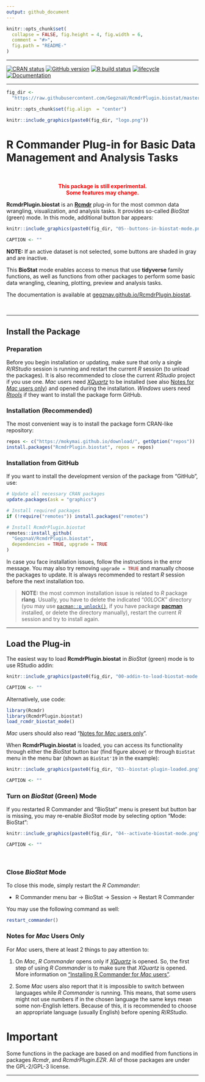 ```yaml
---
output: github_document
---
```


<!-- README.md is generated from README.Rmd. Please edit that file -->
 
```r
knitr::opts_chunk$set(
  collapse = FALSE, fig.height = 4, fig.width = 6,
  comment = "#>",
  fig.path = "README-"
)
```

***

<!-- badges: start -->
[![CRAN status](https://www.r-pkg.org/badges/version/RcmdrPlugin.biostat)](https://cran.r-project.org/package=RcmdrPlugin.biostat)
[![GitHub version](https://img.shields.io/badge/GitHub-v`r packageVersion("RcmdrPlugin.biostat")`-brightgreen.svg)](https://github.com/GegznaV/RcmdrPlugin.biostat)
[![R build status](https://github.com/GegznaV/RcmdrPlugin.BioStat/workflows/R-CMD-check/badge.svg)](https://github.com/GegznaV/RcmdrPlugin.BioStat/actions)
[![lifecycle](https://img.shields.io/badge/lifecycle-experimental-orange.svg)](https://www.tidyverse.org/lifecycle/#experimental)
[![Documentation](https://img.shields.io/badge/Documentation-`r gsub('-', '--', Sys.Date())`-yellowgreen.svg)]()
<!-- badges: end -->

***

```r
fig_dir <-
  "https://raw.githubusercontent.com/GegznaV/RcmdrPlugin.biostat/master/inst/etc/fig/"

knitr::opts_chunk$set(fig.align  = "center")
```

```r
knitr::include_graphics(paste0(fig_dir, "logo.png"))
``` 
 


<!-- 
An *R Commander* Plugin for Basic (Bio)Statistical Routines  
-->

R Commander Plug-in for Basic Data Management and Analysis Tasks {#intro}
==============================================================================


<br>
<center><font color = "red"><b>

This package is still experimental.<br>
Some features may change.

</b></font></center>



**RcmdrPlugin.biostat** is an [**Rcmdr**](https://CRAN.R-project.org/package=Rcmdr) plug-in for the most common data wrangling, visualization, and analysis tasks. 
It provides so-called *BioStat* (green) mode.
In this mode, additional button bar appears:

```r
knitr::include_graphics(paste0(fig_dir, "05--buttons-in-biostat-mode.png"))

CAPTION <- ""
```

**NOTE:** If an active dataset is not selected, some buttons are shaded in gray and are inactive.


This **BioStat** mode enables access to menus that use **tidyverse** family functions, as well as functions from other packages to perform some basic data wrangling, cleaning, plotting, preview and analysis tasks.


The documentation is available at [gegznav.github.io/RcmdrPlugin.biostat](https://gegznav.github.io/RcmdrPlugin.biostat){target="_blank"}.

<br>


***

## Install the Package {#install-the-package}

### Preparation

Before you begin installation or updating, make sure that only a single *R*/*RStudio* session is running and restart the current *R* session (to unload the packages).
It is also recommended to close the current *RStudio* project if you use one.
*Mac* users need [*XQuartz*](http://www.xquartz.org/){target="_blank"} to be installed (see also [Notes for *Mac* users only](#notes-for-mac-users-only)) and opened during the installation.
*Windows* users need [*Rtools*](https://cloud.r-project.org/bin/windows/Rtools/){target="_blank"} if they want to install the package form GitHub.


### Installation (Recommended)

The most convenient way is to install the package form CRAN-like repository:

```r
repos <- c("https://mokymai.github.io/download/", getOption("repos"))
install.packages("RcmdrPlugin.biostat", repos = repos)
```


### Installation from GitHub

If you want to install the development version of the package from “GitHub”, use:

```r
# Update all necessary CRAN packages
update.packages(ask = "graphics")

# Install required packages
if (!require("remotes")) install.packages("remotes")

# Install RcmdrPlugin.biostat
remotes::install_github(
  "GegznaV/RcmdrPlugin.biostat",
  dependencies = TRUE, upgrade = TRUE
)
```

In case you face installation issues, follow the instructions in the error message.
You may also try removing `upgrade = TRUE`{.r} and manually choose the packages to update.
It is always recommended to restart *R* session before the next installation too.


> **NOTE:** the most common installation issue is related to *R* package **rlang**.
Usually, you have to delete the indicated "*00LOCK*" directory (you may use [`pacman::p_unlock()`{.r}](https://trinker.github.io/pacman/p_unlock.html){target="_blank"}, if you have package [**pacman**](https://trinker.github.io/pacman){target="_blank"} installed, or delete the directory manually), restart the current *R* session and try to install again.



***

## Load the Plug-in {#load}

The easiest way to load **RcmdrPlugin.biostat** in *BioStat* (green) mode is to use RStudio addin:

```r
knitr::include_graphics(paste0(fig_dir, "00-addin-to-load-biostat-mode.png"))

CAPTION <- ""
```

Alternatively, use code:

```r
library(Rcmdr)
library(RcmdrPlugin.biostat)
load_rcmdr_biostat_mode()
```

*Mac* users should also read "[Notes for *Mac* users only](#notes-for-mac-users-only)".




<!-- Package **RcmdrPlugin.biostat** can be loaded programmatically or by using menus: -->


<!-- a) *Option 1.* Run code: -->

<!--     ```{r eval=FALSE} -->
<!--     library(RcmdrPlugin.biostat) -->
<!--     load_rcmdr_biostat_mode() -->
<!--     ``` -->


<!-- b) *Option 2.* Run code: -->

<!--     ```{r eval=FALSE} -->
<!--     options(Rcmdr = list(plugins = "RcmdrPlugin.biostat", console.output = FALSE)) -->
<!--     library(Rcmdr) -->
<!--     set_biostat_mode() -->
<!--     ``` -->

<!-- c) *Option 3:* use *RStudio* and *R Commander* menus (see sections "[Load by using menus](#load-by-using-menus)" and "[Turn on *BioStat* (green) mode](#turn-on-biostat-green-mode)"). -->

<!-- <br> -->

<!-- *Mac* users should also read "[Notes for *Mac* users only](#notes-for-mac-users-only)". -->

<!-- **Next**, for some of the options above, the *BioStat* mode should be turned on by using commander (see section "[Turn on *BioStat* (green) mode](#turn-on-biostat-green-mode)"). -->


<!-- ### Load by using menus {#load-by-menu} -->

<!-- 1. Load package **Rcmdr** by either selecting **Rcmdr** in *RStudio* „Packages“ menu: -->

<!--     ```{r, echo=FALSE, fig.cap=CAPTION} -->
<!--     knitr::include_graphics(paste0(fig_dir, "01--load-rcmdr-in-rs.png"))  -->

<!--     CAPTION = "" # Figure caption/description. -->
<!--     ``` -->

<!--     Or by using *R* code:  -->
<!--     ```{r eval=FALSE} -->
<!--     library(Rcmdr) -->
<!--     ``` -->
<!--     Wait until *R Commander* window opens. -->
<!--     <br> -->

<!-- 2. Then load the plug-in (as well as the other necessary plug-ins) through  -->
<!-- `Tools` → `Load Rcmdr plug-in(s)...` in the *R Commander* menu bar. -->

<!--     ```{r, echo=FALSE, fig.cap=CAPTION} -->
<!--     knitr::include_graphics(paste0(fig_dir, "02--load-plugin--biostat.png"))  -->

<!--     CAPTION = "" # Figure caption/description. -->
<!--     ``` -->

<!--     If you need more than one plug-in to be loaded, hold <kbd>Ctrl</kbd> key while selecting the plug-ins. -->
<!-- To load the plug-ins, *R Commander* must restart. -->

<!-- > **NOTE:** be aware that some plug-ins are incompatible one to the other and  -->
<!--         some combinations of plug-ins may break *R Commander*  -->
<!--         (e.g., "RcmdrPlugin.EZR" and "RcmdrPlugin.EZR.as.menu"). -->
<!--         In this kind of situations, you should restart *R* session and try the  -->
<!--         other combinations of plugins. -->


<!-- > **NOTE:** if "RcmdrPlugin.biostat" is not between the options of Plugins, it  -->
<!--         means that the plugin is already chosen but not included in the menus of  -->
<!--         *R Commander*. This means that you should restart the *R Commander* by  -->
<!--         using function `restart_commander()`{.r}. -->

<!-- <br> -->


When **RcmdrPlugin.biostat** is loaded, you can access its functionality through either the *BioStat* button bar (find figure above) or through `BioStat` menu in the menu bar (shown as `BioStat'19` in the example):

```r
knitr::include_graphics(paste0(fig_dir, "03--biostat-plugin-loaded.png"))

CAPTION <- ""
```



### Turn on *BioStat* (Green) Mode {#turn-on-biostat-mode}

If you restarted R Commander and "BioStat" menu is present but button bar is missing, you may re-enable *BioStat* mode by selecting option "Mode: BioStat":

```r
knitr::include_graphics(paste0(fig_dir, "04--activate-biostat-mode.png"))

CAPTION <- ""
```

<br>


### Close *BioStat* Mode {#close-biostat-mode}

To close this mode, simply restart the *R Commander*: 

* R Commander menu bar → BioStat → Session → Restart R Commander

You may use the following command as well:

```r
restart_commander()
```


### Notes for *Mac* Users Only {#notes-for-mac-users-only}

For *Mac* users, there at least 2 things to pay attention to:

1) On *Mac*, *R Commander* opens only if [*XQuartz*](http://www.xquartz.org/){target="_blank"} is opened.
So, the first step of using *R Commander* is to make sure that *XQuartz* is opened.
More information on ["Installing R Commander for *Mac* users"](https://murraystate.instructure.com/courses/1252125/pages/installing-r-commander-on-your-mac){target="_blank"}.

2) Some *Mac* users also report that it is impossible to switch between languages while *R Commander* is running.
This means, that some users might not use numbers if in the chosen language the same keys mean some non-English letters. 
Because of this, it is recommended to choose an appropriate language (usually English) before opening *R*/*RStudio*.


<!-- *** -->


<!-- # Other Useful Packages {#related-packages} -->

<!-- Other useful **Rcmdr** plug-ins: -->

<!-- a. **RcmdrPlugin.EZR.as.menu** -- an *R Commander* plugin for the most common statistical analyses (functionality is the same as in **RcmdrPlugin.EZR**, except that **RcmdrPlugin.EZR.as.menu** creates a separate "EZR" menu in a menu bar and does not reorganize the original **Rcmdr** menus in the menu bar); -->
<!-- b. **RcmdrPlugin.KMggplot2** -- an *R Commander* plugin for **ggplot2** graphics. -->


<!-- To install these packages, use the following code: -->


<!-- ```{r Install other packages, eval=FALSE} -->
<!-- # RcmdrPlugin.EZR.as.menu -->
<!-- remotes::install_github("GegznaV/RcmdrPlugin.EZR", ref = "ezr_as_menu") -->

<!-- # RcmdrPlugin.KMggplot2 -->
<!-- install.packages("RcmdrPlugin.KMggplot2") -->
<!-- ``` -->

<!-- After the packages are installed, you can load them programmatically: -->

<!-- ```{r eval=FALSE} -->
<!-- options(Rcmdr = list( -->
<!--   plugins = c( -->
<!--     "RcmdrPlugin.KMggplot2", -->
<!--     "RcmdrPlugin.EZR.as.menu", -->
<!--     "RcmdrPlugin.biostat", -->
<!--     NULL -->
<!--   ), -->
<!--   console.output = FALSE -->
<!-- )) -->

<!-- library(Rcmdr) -->
<!-- ``` -->

<!-- If package **Rcmdr** is loaded **and R Commander window is closed**, instead of ~~`library(Rcmdr)`~~, use this code **exactly once**: -->

<!-- ```{r eval=FALSE} -->
<!-- Commander() -->
<!-- ``` -->


# Important

Some functions in the package are based on and modified from functions in packages *Rcmdr*, and *RcmdrPlugin.EZR*.
All of those packages are under the GPL-2/GPL-3 license.



***

<!-- # Previous versions of **RcmdrPlugin.biostat** {#previous-versions-of-rcmdrpluginbiostat} -->

<!-- If you need a previous version of **RcmdrPlugin.biostat**, you can install them from `GitHub`: -->

<!-- - BioStat'19 (Autumn 2019): -->
<!--     ```{r Install BioStat-19r, eval=FALSE} -->
<!--     remotes::install_github("GegznaV/RcmdrPlugin.biostat", ref = "biostat19r") -->
<!--     ``` -->
<!--     ("r" -- stands for "ruduo" in Lithuanian). -->


<!-- - BioStat'19 (Spring 2019): -->
<!--     ```{r Install BioStat-19, eval=FALSE} -->
<!--     remotes::install_github("GegznaV/RcmdrPlugin.biostat", ref = "biostat19") -->
<!--     ``` -->


<!-- - BioStat'18 (2018): -->
<!--     ```{r Install BioStat-18, eval=FALSE} -->
<!--     remotes::install_github("GegznaV/RcmdrPlugin.biostat", ref = "biostat18") -->
<!--     ``` -->

<!-- **NOTE:** these versions are no longer maintained and may not work properly. -->



<!-- * * * -->

<!--  <p align="right"> </p>     -->
